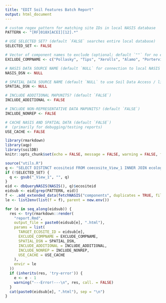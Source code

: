 ```yaml
---
title: "EDIT Soil Features Batch Report"
output: html_document
---
```


```r
# custom regex pattern for matching site IDs in local NASIS database
PATTERN <- "[RF]018X[ACEI][12].*"

# USE SELECTED SET? (default `FALSE` searches entire local database)
SELECTED_SET <- FALSE

# Vector of component names to exclude (optional; default `""` for no exclusion)
EXCLUDE_COMPNAME <- c("Pollasky", "Tips", "Xerolls", "Alamo", "Porterville", "Chino variant")

# NASIS DATA SOURCE NAME (default `NULL` for connection to local NASIS SQL Express database)
NASIS_DSN <- NULL

# SPATIAL DATA SOURCE NAME (default `NULL` to use Soil Data Access / live SSURGO)
SPATIAL_DSN <- NULL 

# INCLUDE ADDITIONAL MAPUNITS? (default `FALSE`)
INCLUDE_ADDITIONAL <- FALSE

# INCLUDE NON-REPRESENTATIVE DATA MAPUNITS? (default `FALSE`)
INCLUDE_NONREP <- FALSE

# CACHE NASIS AND SPATIAL DATA (default `FALSE`)
#  (primarily for debugging/testing reports)
USE_CACHE <- FALSE
```

```r
library(rmarkdown)
library(aqp)
library(soilDB)
knitr::opts_chunk$set(echo = FALSE, message = FALSE, warning = FALSE, fig.retina = 3)
```

```r
source("utils.R")
q <- "SELECT DISTINCT ecositeid FROM coecosite_View_1 INNER JOIN ecologicalsite ON ecologicalsite.ecositeiid = coecosite.ecositeiidref"
if (!SELECTED_SET) {
  q <- gsub("_View_1", "", q)
}
eid <- dbQueryNASIS(NASIS(), q)$ecositeid
eidsub <- eid[grep(PATTERN, eid)]
f <- .add_extended_data(fetchNASIS("components", duplicates = TRUE, fill = TRUE, SS = SELECTED_SET, dsn = NASIS_DSN))
le <- list2env(list(f = f), parent = new.env())
```

```r
for (e in seq_along(eidsub)) {
  res <- try(rmarkdown::render(
    "report.Rmd",
    output_file = paste0(eidsub[e], ".html"),
    params = list(
      TARGET_ECOSITE_ID = eidsub[e],
      EXCLUDE_COMPNAME = EXCLUDE_COMPNAME,
      SPATIAL_DSN = SPATIAL_DSN,
      INCLUDE_ADDITIONAL = INCLUDE_ADDITIONAL,
      INCLUDE_NONREP = INCLUDE_NONREP,
      USE_CACHE = USE_CACHE
    ), 
    envir = le
  ))
  if (inherits(res, 'try-error')) {
    e <- e - 1
    warning("---Error!---\n", res, call. = FALSE)
  }
  cat(paste0(eidsub[e], ".html"), sep = "\n")
}
```
